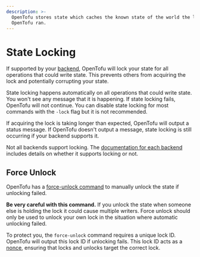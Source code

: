```yaml
---
description: >-
  OpenTofu stores state which caches the known state of the world the last time
  OpenTofu ran.
---
```


# State Locking

If supported by your [backend](/docs/language/settings/backends/configuration), OpenTofu will lock your
state for all operations that could write state. This prevents
others from acquiring the lock and potentially corrupting your state.

State locking happens automatically on all operations that could write
state. You won't see any message that it is happening. If state locking fails,
OpenTofu will not continue. You can disable state locking for most commands
with the `-lock` flag but it is not recommended.

If acquiring the lock is taking longer than expected, OpenTofu will output
a status message. If OpenTofu doesn't output a message, state locking is
still occurring if your backend supports it.

Not all backends support locking. The
[documentation for each backend](/docs/language/settings/backends/configuration)
includes details on whether it supports locking or not.

## Force Unlock

OpenTofu has a [force-unlock command](/docs/cli/commands/force-unlock)
to manually unlock the state if unlocking failed.

**Be very careful with this command.** If you unlock the state when someone
else is holding the lock it could cause multiple writers. Force unlock should
only be used to unlock your own lock in the situation where automatic
unlocking failed.

To protect you, the `force-unlock` command requires a unique lock ID. OpenTofu
will output this lock ID if unlocking fails. This lock ID acts as a
[nonce](https://en.wikipedia.org/wiki/Cryptographic_nonce), ensuring
that locks and unlocks target the correct lock.

